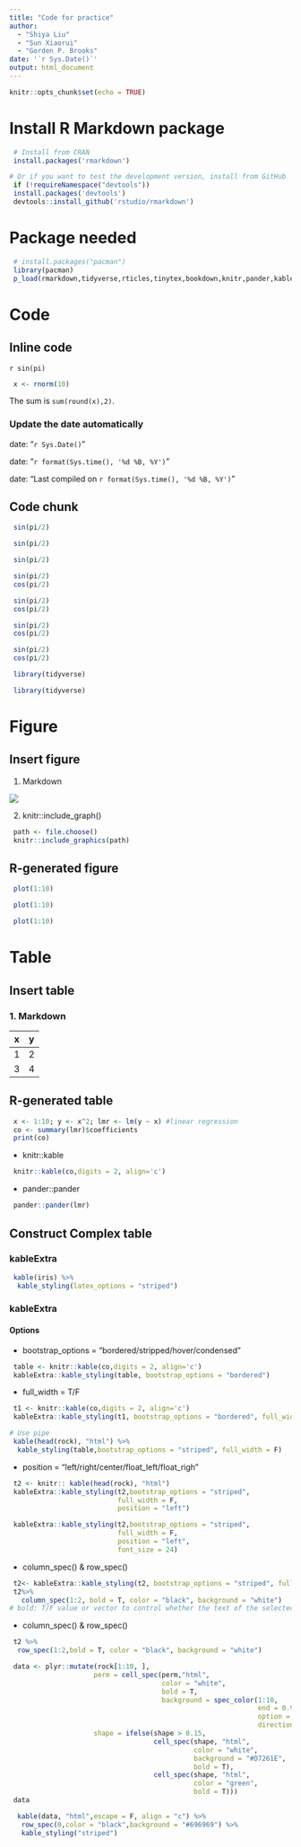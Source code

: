 ```yaml
---
title: "Code for practice"
author: 
  - "Shiya Liu"
  - "Sun Xiaorui"
  - "Gorden P. Brooks"
date: '`r Sys.Date()`'
output: html_document
---
```


```r
knitr::opts_chunk$set(echo = TRUE)
```

# Install R Markdown package

```r
 # Install from CRAN
 install.packages('rmarkdown')

# Or if you want to test the development version, install from GitHub
 if (!requireNamespace("devtools"))
 install.packages('devtools')
 devtools::install_github('rstudio/rmarkdown')
```

# Package needed

```r
 # install.packages("pacman")
 library(pacman)
 p_load(rmarkdown,tidyverse,rticles,tinytex,bookdown,knitr,pander,kableExtra,rmdformats,prettydoc, tufte)
```

# Code

## Inline code

`r sin(pi)`

```r
 x <- rnorm(10)
```

The sum is `sum(round(x),2)`.

### Update the date automatically

date: "`r Sys.Date()`"

date: "`r format(Sys.time(), '%d %B, %Y')`"

date: "Last compiled on `r format(Sys.time(), '%d %B, %Y')`"

## Code chunk

```r
 sin(pi/2)
```

```r
 sin(pi/2)
```

```r
 sin(pi/2)
```

```r
 sin(pi/2)
 cos(pi/2)
```

```r
 sin(pi/2)
 cos(pi/2)
```

```r
 sin(pi/2)
 cos(pi/2)
```

```r
 sin(pi/2)
 cos(pi/2)
```

```r
 library(tidyverse)
```

```r
 library(tidyverse)
```

# Figure

## Insert figure

1.  Markdown

![](Figure/4.png)

2.  knitr::include_graph()

```r
 path <- file.choose()
 knitr::include_graphics(path)
```

## R-generated figure

```r
 plot(1:10)
```

```r
 plot(1:10)
```

```r
 plot(1:10)
```

# Table

## Insert table

### 1. Markdown

| x   | y   |
|-----|-----|
| 1   | 2   |
| 3   | 4   |


## R-generated table

```r
 x <- 1:10; y <- x^2; lmr <- lm(y ~ x) #linear regression
 co <- summary(lmr)$coefficients
 print(co)
```

-   knitr::kable

```r
 knitr::kable(co,digits = 2, align='c')
```

-   pander::pander

```r
 pander::pander(lmr)
```

## Construct Complex table

### kableExtra

```r
 kable(iris) %>%
  kable_styling(latex_options = "striped")
```

### kableExtra

#### Options

-   bootstrap_options = "bordered/stripped/hover/condensed"

```r
 table <- knitr::kable(co,digits = 2, align='c')
 kableExtra::kable_styling(table, bootstrap_options = "bordered")
```

-   full_width = T/F

```r
 t1 <- knitr::kable(co,digits = 2, align='c')
 kableExtra::kable_styling(t1, bootstrap_options = "bordered", full_width = F)
```

```r
# Use pipe
 kable(head(rock), "html") %>%
  kable_styling(table,bootstrap_options = "striped", full_width = F)
```

-   position = "left/right/center/float_left/float_righ"

```r
 t2 <- knitr:: kable(head(rock), "html")
 kableExtra::kable_styling(t2,bootstrap_options = "striped", 
                           full_width = F, 
                           position = "left")
```

```r
 kableExtra::kable_styling(t2,bootstrap_options = "striped", 
                           full_width = F, 
                           position = "left", 
                           font_size = 24)
```

-   column_spec() & row_spec()

```r
 t2<- kableExtra::kable_styling(t2, bootstrap_options = "striped", full_width = T) 
 t2%>%
   column_spec(1:2, bold = T, color = "black", background = "white")
# bold: T/F value or vector to control whether the text of the selected column need to be bolded.
```

-   column_spec() & row_spec()

```r
 t2 %>% 
  row_spec(1:2,bold = T, color = "black", background = "white")
```

```r
 data <- plyr::mutate(rock[1:10, ], 
                     perm = cell_spec(perm,"html",
                                      color = "white", 
                                      bold = T, 
                                      background = spec_color(1:10, 
                                                              end = 0.9, 
                                                              option = "A", 
                                                              direction = -1)), 
                     shape = ifelse(shape > 0.15, 
                                    cell_spec(shape, "html", 
                                              color = "white", 
                                              background = "#D7261E", 
                                              bold = T), 
                                    cell_spec(shape, "html", 
                                              color = "green", 
                                              bold = T)))
 data
```

```r
  kable(data, "html",escape = F, align = "c") %>%
   row_spec(0,color = "black",background = "#696969") %>%
   kable_styling("striped")
```
